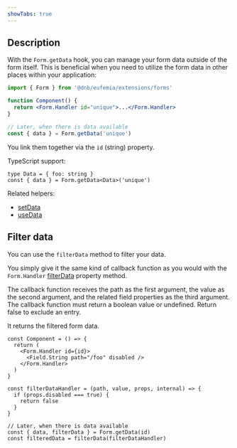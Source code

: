 ```yaml
---
showTabs: true
---
```


## Description

With the `Form.getData` hook, you can manage your form data outside of the form itself. This is beneficial when you need to utilize the form data in other places within your application:

```jsx
import { Form } from '@dnb/eufemia/extensions/forms'

function Component() {
  return <Form.Handler id="unique">...</Form.Handler>
}

// Later, when there is data available
const { data } = Form.getData('unique')
```

You link them together via the `id` (string) property.

TypeScript support:

```tsx
type Data = { foo: string }
const { data } = Form.getData<Data>('unique')
```

Related helpers:

- [setData](/uilib/extensions/forms/extended-features/Form/setData/)
- [useData](/uilib/extensions/forms/extended-features/Form/useData/)

## Filter data

You can use the `filterData` method to filter your data.

You simply give it the same kind of callback function as you would with the `Form.Handler` [filterData](/uilib/extensions/forms/extended-features/Form/Handler/demos/#filter-your-data) property method.

The callback function receives the path as the first argument, the value as the second argument, and the related field properties as the third argument. The callback function must return a boolean value or undefined. Return false to exclude an entry.

It returns the filtered form data.

```tsx
const Component = () => {
  return (
    <Form.Handler id={id}>
      <Field.String path="/foo" disabled />
    </Form.Handler>
  )
}

const filterDataHandler = (path, value, props, internal) => {
  if (props.disabled === true) {
    return false
  }
}

// Later, when there is data available
const { data, filterData } = Form.getData(id)
const filteredData = filterData(filterDataHandler)
```
